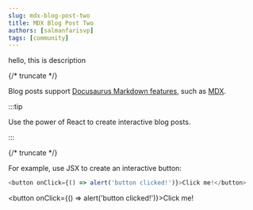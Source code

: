 ```yaml
---
slug: mdx-blog-post-two
title: MDX Blog Post Two
authors: [salmanfarisvp]
tags: [community]
---
```



hello, this is description

{/* truncate */}

Blog posts support [Docusaurus Markdown features](https://docusaurus.io/docs/markdown-features), such as [MDX](https://mdxjs.com/).

:::tip

Use the power of React to create interactive blog posts.

:::

{/* truncate */}

For example, use JSX to create an interactive button:

```js
<button onClick={() => alert('button clicked!')}>Click me!</button>
```

<button onClick={() => alert('button clicked!')}>Click me!</button>
